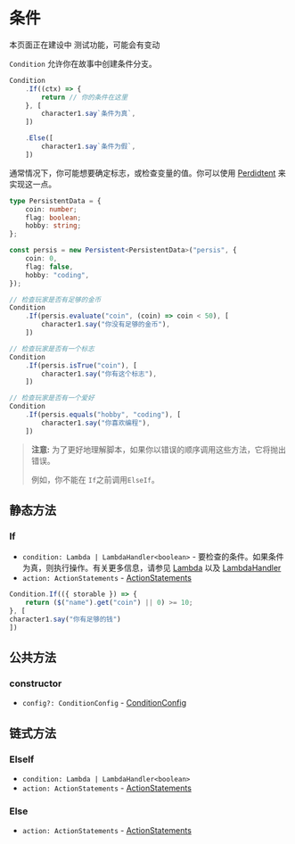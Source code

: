 
# 条件

<Callout type="warning" emoji="⚠️">
    本页面正在建设中
</Callout>

<Callout type="warning" emoji="⚠️">
    测试功能，可能会有变动
</Callout>

`Condition` 允许你在故事中创建条件分支。

```typescript
Condition
    .If((ctx) => {
        return // 你的条件在这里
    }, [
        character1.say`条件为真`,
    ])

    .Else([
        character1.say`条件为假`,
    ])
```

通常情况下，你可能想要确定标志，或检查变量的值。你可以使用 [Perdidtent](./persistent) 来实现这一点。

```typescript
type PersistentData = {
    coin: number;
    flag: boolean;
    hobby: string;
};

const persis = new Persistent<PersistentData>("persis", {
    coin: 0,
    flag: false,
    hobby: "coding",
});

// 检查玩家是否有足够的金币
Condition
    .If(persis.evaluate("coin", (coin) => coin < 50), [
        character1.say("你没有足够的金币"),
    ])

// 检查玩家是否有一个标志
Condition
    .If(persis.isTrue("coin"), [
        character1.say("你有这个标志"),
    ])

// 检查玩家是否有一个爱好
Condition
    .If(persis.equals("hobby", "coding"), [
        character1.say("你喜欢编程"),
    ])
```

> **注意:** 为了更好地理解脚本，如果你以错误的顺序调用这些方法，它将抛出错误。
> 
> 例如，你不能在 `If`之前调用`ElseIf`。

## 静态方法

### If

<Steps>

- `condition: Lambda | LambdaHandler<boolean>` - 要检查的条件。如果条件为真，则执行操作。有关更多信息，请参见 [Lambda](../types/Lambda) 以及 [LambdaHandler](../types/LambdaHandler)
- `action: ActionStatements` - [ActionStatements](../types/ActionStatements)

```typescript
Condition.If(({ storable }) => {
    return ($("name").get("coin") || 0) >= 10;
}, [
character1.say("你有足够的钱")
])
```

</Steps>

## 公共方法

### constructor

<Steps>

- `config?: ConditionConfig` - [ConditionConfig](../types/ConditionConfig)

</Steps>

## 链式方法

### ElseIf

<Steps>

- `condition: Lambda | LambdaHandler<boolean>`
- `action: ActionStatements` - [ActionStatements](../types/ActionStatements)

</Steps>

### Else

<Steps>

- `action: ActionStatements` - [ActionStatements](../types/ActionStatements)

</Steps>
